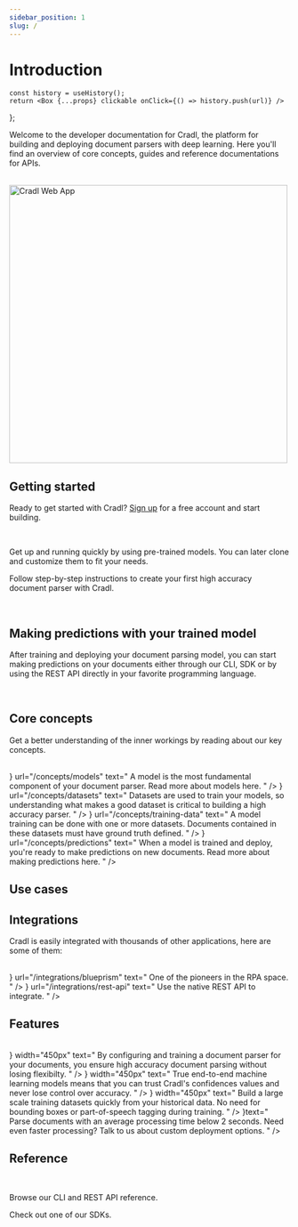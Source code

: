 ```yaml
---
sidebar_position: 1
slug: /
---
```


# Introduction


    const history = useHistory();
    return <Box {...props} clickable onClick={() => history.push(url)} />
};


Welcome to the developer documentation for Cradl, the platform for building and deploying document parsers with deep
learning. Here you'll find an overview of core concepts, guides and reference documentations for APIs.

<br/>

<BoxContainer>
  <Box border="none" padding="6px" background="none" width="400px">
    <HeaderText icon="/img/steps/01.svg" title="Build" text="Build and train high-accuracy document parsing models for any document." />
    <HeaderText icon="/img/steps/02.svg" title="Deploy" text="Deploy and integrate your model with developer-friendly REST APIs." />
    <HeaderText icon="/img/steps/03.svg" title="Improve" text="Continuously improve your deployed model over time with seamless feedback loops." />
  </Box>
  <img src="/img/model_overview.png" alt="Cradl Web App" width="500px" />
</BoxContainer>

## Getting started
Ready to get started with Cradl? [Sign up](https://app.cradl.ai/login?redirect=signup&utm_campaign=docs) for a free 
account and start building.

<br/>

<BoxContainer>
  <Box title="Quickstart" width="450px">
    <p>
        Get up and running quickly by using pre-trained models. You can later clone and customize them to fit your 
        needs.
    </p>
    <BoxAction text="Parse invoices and receipts" href="../get-started/parse-invoices-and-receipts" />
    <BoxAction text="Go to pre-trained models" href="https://app.cradl.ai/models" />
  </Box>

  <Box title="Build high accuracy parsers" width="450px">
    <p>
        Follow step-by-step instructions to create your first high accuracy document parser with Cradl.
    </p>
    <BoxAction text="Train a high accuracy model on large datasets" href="../get-started/train-high-accuracy-models-on-large-datasets" />
  </Box>

</BoxContainer>

<br />


## Making predictions with your trained model
After training and deploying your document parsing model, you can start making predictions on your documents
either through our CLI, SDK or by using the REST API directly in your favorite programming language.

<div style={{display: 'flex', width: '75%'}}>
  <Terminal
    lines={[
      {
        'text': 'las documents create invoice.pdf',
        'cmd': true
      },
      {
        'text': JSON.stringify({
          documentId: 'las:document:123',
          contentType: 'application/pdf'
        }, null, 2),
        'cmd': false
      },
      {
        'text': 'las predictions create las:document:123 las:organization:cradl/las:model:invoice',
        'cmd': true
      },
      {
        'text': JSON.stringify({
          predictions: [
            {label: 'total_amount', value: '143.67', confidence: 0.9943225616},
          ]
        }, null, 2),
        'cmd': false
      }
    ]}
    interval={25}
    height={350}
  />
</div>

<br />

## Core concepts
Get a better understanding of the inner workings by reading about our key concepts.

<br/>

<BoxContainer>
  <LinkBox title="Model" width="450px" icon={<Icons.Box size={"48px"} />} url="/concepts/models" text="
    A model is the most fundamental component of your document parser. Read more about models here.
  " />
  <LinkBox title="Dataset" width="450px" icon={<Icons.Database />} url="/concepts/datasets" text="
    Datasets are used to train your models, so understanding what makes a good dataset is critical to building a high
    accuracy parser.
  " />
  <LinkBox title="Training" width="450px" icon={<Icons.Cpu />} url="/concepts/training-data" text="
    A model training can be done with one or more datasets.
    Documents contained in these datasets must have ground truth defined.
  " />
  <LinkBox title="Prediction" width="450px" icon={<Icons.Activity size={48} />} url="/concepts/predictions" text="
    When a model is trained and deploy, you're ready to make predictions on new documents.
    Read more about making predictions here.
  " />
</BoxContainer>

<br/>

## Use cases

<BoxContainer>
  <TextBox title="Automate your document processes" width="450px" text="
  Automate the processing of documents like invoices and reduce time, cost and errors while letting your co-workers
  spend their time on more meaningful work.
  " />
  <TextBox title="Build great user experiences" width="450px" text="
  Build amazing user experience and increase customer satisfaction by reducing friction
  in onboarding, data entry or other document flows in your software.
  " />
  <TextBox title="Give your robots and chatbots vision" width="450px" text="
  Enhance your RPA and chatbots with document vision capabilities to create new automation flows or increase automation
  in existing processes.
  " />
  <TextBox title="Automate auditing and compliance tasks" width="450px" text="
  Automate your employee expense audits and KYC compliance routines by automating
  the processing of expense reports, ID cards and proofs of residence.
  " />
</BoxContainer>

## Integrations
Cradl is easily integrated with thousands of other applications, here are some of them:

<br/>

<BoxContainer>
  <LinkBox title="Blue Prism" width="450px" icon={<Icons.Box size={"48px"} />} url="/integrations/blueprism" text="
    One of the pioneers in the RPA space.
  " />
  <LinkBox title="REST API" width="450px" icon={<Icons.Box size={"48px"} />} url="/integrations/rest-api" text="
    Use the native REST API to integrate.
  " />
</BoxContainer>

<br/>

## Features

<br/>

<BoxContainer>
  <TextBox title="Accurate and flexible" icon={<Icons.MapPin />} width="450px" text="
     By configuring and training a document parser for your documents, you ensure 
     high accuracy document parsing without losing flexibilty.
  " />
  <TextBox title="Confidence that you can trust" icon={<Icons.Shield />} width="450px" text="
    True end-to-end machine learning models means that you can trust Cradl's confidences
    values and never lose control over accuracy.
  " />
  <TextBox title="Reduce time-to-value with historical data" icon={<Icons.Clock />} width="450px" text="
    Build a large scale training datasets quickly from your historical data.
    No need for bounding boxes or part-of-speech tagging during training.
  " />
  <TextBox title="Fast processing" width="450px" icon={<Icons.TrendingUp />}text="
    Parse documents with an average processing time below 2 seconds.
    Need even faster processing? Talk to us about custom deployment options.
  " />
</BoxContainer>

## Reference

<br />

<BoxContainer>
  <Box title="CLI and REST API" width="450px">
    <p>
    Browse our CLI and REST API reference.
    </p>
    <BoxAction text="How to authenticate with APIs" href="../reference/authentication" />
    <BoxAction text="Get started with the CLI" href="../reference/cli" />
    <BoxAction text="Get started with the REST API" href="../reference/restapi" />
    <BoxAction text="Get started with Postman" href="https://www.postman.com/cradlai" />
  </Box>

  <Box title="Client libraries" width="450px">
    <p>
    Check out one of our SDKs.
    </p>
    <BoxAction text="Get started with the Python SDK" href="../reference/python" />
    <BoxAction text="Get started with the JavaScript SDK" href="../reference/sdks/js" />
    <BoxAction text="Get started with the .NET SDK" href="../reference/sdks/dotnet" />
    <BoxAction text="Get started with the Java SDK" href="../reference/sdks/java" />
  </Box>
</BoxContainer>